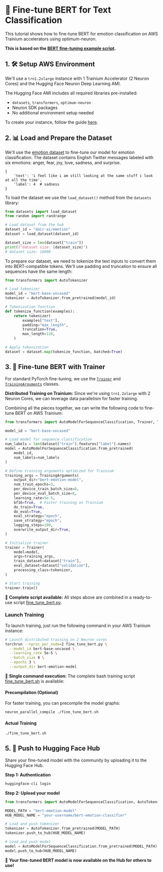 <!---
Copyright 2024 The HuggingFace Team. All rights reserved.

Licensed under the Apache License, Version 2.0 (the "License");
you may not use this file except in compliance with the License.
You may obtain a copy of the License at

    http://www.apache.org/licenses/LICENSE-2.0

Unless required by applicable law or agreed to in writing, software
distributed under the License is distributed on an "AS IS" BASIS,
WITHOUT WARRANTIES OR CONDITIONS OF ANY KIND, either express or implied.
See the License for the specific language governing permissions and
limitations under the License.
-->

# 🚀 Fine-tune BERT for Text Classification

This tutorial shows how to fine-tune BERT for emotion classification on AWS Trainium accelerators using optimum-neuron.

**This is based on the [BERT fine-tuning example script](https://github.com/huggingface/optimum-neuron/tree/main/examples/training/bert).**

## 1. 🛠️ Setup AWS Environment

We'll use a `trn1.2xlarge` instance with 1 Trainium Accelerator (2 Neuron Cores) and the Hugging Face Neuron Deep Learning AMI.

The Hugging Face AMI includes all required libraries pre-installed:
- `datasets`, `transformers`, `optimum-neuron`  
- Neuron SDK packages
- No additional environment setup needed

To create your instance, follow the guide [here](https://huggingface.co/docs/optimum-neuron/ec2-setup).

## 2. 📊 Load and Prepare the Dataset

We'll use the [emotion dataset](https://huggingface.co/datasets/dair-ai/emotion) to fine-tune our model for emotion classification. The dataset contains English Twitter messages labeled with six emotions: anger, fear, joy, love, sadness, and surprise.

```
{
    'text': 'i feel like i am still looking at the same stuff i look at all the time',
    'label': 4  # sadness
}
```

To load the dataset we use the `load_dataset()` method from the `datasets` library:

```python
from datasets import load_dataset
from random import randrange

# Load dataset from the hub  
dataset_id = "dair-ai/emotion"
dataset = load_dataset(dataset_id)

dataset_size = len(dataset["train"])
print(f"dataset size: {dataset_size}")
# dataset size: 16000
```

To prepare our dataset, we need to tokenize the text inputs to convert them into BERT-compatible tokens. We'll use padding and truncation to ensure all sequences have the same length:

```python
from transformers import AutoTokenizer

# Load tokenizer
model_id = "bert-base-uncased"
tokenizer = AutoTokenizer.from_pretrained(model_id)

# Tokenization function  
def tokenize_function(examples):
    return tokenizer(
        examples["text"],
        padding="max_length", 
        truncation=True,
        max_length=128,
    )

# Apply tokenization
dataset = dataset.map(tokenize_function, batched=True)
```

## 3. 🎯 Fine-tune BERT with Trainer

For standard PyTorch fine-tuning, we use the [`Trainer`](https://huggingface.co/docs/transformers/en/main_classes/trainer) and [`TrainingArguments`](https://huggingface.co/docs/transformers/en/main_classes/trainer#transformers.TrainingArguments) classes.

**Distributed Training on Trainium:**
Since we're using `trn1.2xlarge` with 2 Neuron Cores, we can leverage data parallelism for faster training.

Combining all the pieces together, we can write the following code to fine-tune BERT on AWS Trainium:

```python
from transformers import AutoModelForSequenceClassification, Trainer, TrainingArguments

model_id = "bert-base-uncased"

# Load model for sequence classification
num_labels = len(dataset["train"].features["label"].names)
model = AutoModelForSequenceClassification.from_pretrained(
    model_id, 
    num_labels=num_labels
)

# Define training arguments optimized for Trainium
training_args = TrainingArguments(
    output_dir="bert-emotion-model",
    num_train_epochs=3,
    per_device_train_batch_size=8,
    per_device_eval_batch_size=8,
    learning_rate=5e-5,
    bf16=True,  # Faster training on Trainium
    do_train=True,
    do_eval=True,
    eval_strategy="epoch",
    save_strategy="epoch", 
    logging_steps=100,
    overwrite_output_dir=True,
)

# Initialize trainer
trainer = Trainer(
    model=model,
    args=training_args,
    train_dataset=dataset["train"],
    eval_dataset=dataset["validation"],
    processing_class=tokenizer,
)

# Start training
trainer.train()
```

📝 **Complete script available:** All steps above are combined in a ready-to-use script [fine_tune_bert.py](https://github.com/huggingface/optimum-neuron/blob/main/examples/training/bert/fine_tune_bert.py).

### Launch Training

To launch training, just run the following command in your AWS Trainium instance:

```bash
# Launch distributed training on 2 Neuron cores
torchrun --nproc_per_node=2 fine_tune_bert.py \
  --model_id bert-base-uncased \
  --learning_rate 5e-5 \
  --batch_size 8 \
  --epochs 3 \
  --output_dir bert-emotion-model
```

🔧 **Single command execution:** The complete bash training script [fine_tune_bert.sh](https://github.com/huggingface/optimum-neuron/blob/main/examples/training/bert/fine_tune_bert.sh) is available:

#### Precompilation (Optional)

For faster training, you can precompile the model graphs:

```bash
neuron_parallel_compile ./fine_tune_bert.sh
```

#### Actual Training

```bash
./fine_tune_bert.sh
```

## 5. 🤗 Push to Hugging Face Hub

Share your fine-tuned model with the community by uploading it to the Hugging Face Hub.

**Step 1: Authentication**
```bash
huggingface-cli login
```

**Step 2: Upload your model**
```python
from transformers import AutoModelForSequenceClassification, AutoTokenizer

MODEL_PATH = "bert-emotion-model"
HUB_MODEL_NAME = "your-username/bert-emotion-classifier"

# Load and push tokenizer
tokenizer = AutoTokenizer.from_pretrained(MODEL_PATH)
tokenizer.push_to_hub(HUB_MODEL_NAME)

# Load and push model
model = AutoModelForSequenceClassification.from_pretrained(MODEL_PATH)
model.push_to_hub(HUB_MODEL_NAME)
```

🎉 **Your fine-tuned BERT model is now available on the Hub for others to use!**
